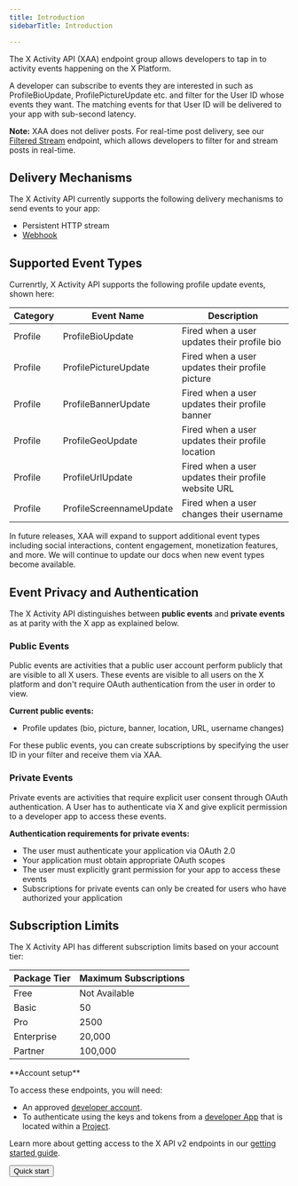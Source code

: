 ```yaml
---
title: Introduction
sidebarTitle: Introduction

---
```


The X Activity API (XAA) endpoint group allows developers to tap in to activity events happening on the X Platform.

A developer can subscribe to events they are interested in such as ProfileBioUpdate, ProfilePictureUpdate etc. and filter for the User ID whose events they want. The matching events for that User ID will be delivered to your app with sub-second latency.

**Note:** XAA does not deliver posts. For real-time post delivery, see our [Filtered Stream](/x-api/posts/filtered-stream/introduction) endpoint, which allows developers to filter for and stream posts in real-time.

## Delivery Mechanisms

The X Activity API currently supports the following delivery mechanisms to send events to your app:

- Persistent HTTP stream
- [Webhook](/x-api/webhooks/introduction)

## Supported Event Types

Currenrtly, X Activity API supports the following profile update events, shown here:

| Category | Event Name | Description |
| --- | --- | --- |
| Profile | ProfileBioUpdate | Fired when a user updates their profile bio |
| Profile | ProfilePictureUpdate | Fired when a user updates their profile picture |
| Profile | ProfileBannerUpdate | Fired when a user updates their profile banner |
| Profile | ProfileGeoUpdate | Fired when a user updates their profile location |
| Profile | ProfileUrlUpdate | Fired when a user updates their profile website URL |
| Profile | ProfileScreennameUpdate | Fired when a user changes their username |

In future releases, XAA will expand to support additional event types including social interactions, content engagement, monetization features, and more. We will continue to update our docs when new event types become available.

## Event Privacy and Authentication

The X Activity API distinguishes between **public events** and **private events** as at parity with the X app as explained below.

### Public Events

Public events are activities that a public user account perform publicly that are visible to all X users. These events are visible to all users on the X platform and don't require OAuth authentication from the user in order to view.

**Current public events:**
- Profile updates (bio, picture, banner, location, URL, username changes)

For these public events, you can create subscriptions by specifying the user ID in your filter and receive them via XAA.

### Private Events

Private events are activities that require explicit user consent through OAuth authentication. A User has to authenticate via X and give explicit permission to a developer app to access these events. 

**Authentication requirements for private events:**
- The user must authenticate your application via OAuth 2.0
- Your application must obtain appropriate OAuth scopes
- The user must explicitly grant permission for your app to access these events
- Subscriptions for private events can only be created for users who have authorized your application

## Subscription Limits

The X Activity API has different subscription limits based on your account tier:

| Package Tier | Maximum Subscriptions |
| --- | --- |
| Free | Not Available |
| Basic | 50 |
| Pro | 2500 |
| Enterprise | 20,000 |
| Partner | 100,000 |

<Note>
**Account setup**

To access these endpoints, you will need:

* An approved [developer account](https://developer.x.com/en/portal/petition/essential/basic-info).
* To authenticate using the keys and tokens from a [developer App](/resources/fundamentals/developer-apps) that is located within a [Project](/resources/fundamentals/projects). 

Learn more about getting access to the X API v2 endpoints in our [getting started guide](/x-api/getting-started/getting-access).
</Note>

<div className="flex">
<Button href="/x-api/posts/filtered-stream/quickstart">
  Quick start
</Button>
</div>